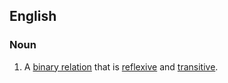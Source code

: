 ==English==
{{wikipedia}}
===Noun===
{{en-noun}}

# {{mathematics}} A [[binary relation]] that is [[reflexive]] and [[transitive]].